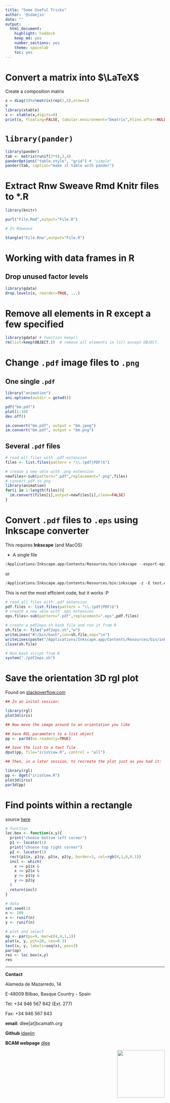```yaml
---
title: "Some Useful Tricks"
author: '@idaejin'
date: ""
output:
  html_document:
    highlight: haddock
    keep_md: yes
    number_sections: yes
    theme: spacelab
    toc: yes
---
```



# Convert a matrix into $\LaTeX$

Create a composition matrix 

```r
x = diag(3)%x%matrix(rep(1,5),nrow=1)
x
library(xtable)
x <- xtable(x,digits=0)
print(x, floating=FALSE, tabular.environment="bmatrix",hline.after=NULL, include.rownames=FALSE, include.colnames=FALSE)
```

# `library(pander)`

```r
library(pander)
tab <- matrix(runif(3*4),3,4)
panderOptions("table.style", "grid") # "simple"
pander(tab, caption="make it table with pander")
```

# Extract Rnw Sweave Rmd Knitr files to *.R

```r
library(knitr)

purl("File.Rmd",output="File.R")

# In RSweave

Stangle("File.Rnw",output="File.R")
```

# Working with data frames in R

## Drop unused factor levels

```r
library(gdata)
drop.levels(x, reorder=TRUE, ...)
```

#  Remove all elements in R except a few specified

```r
library(gdata) # function keep()
rm(list=keep(OBJECT.))  # remove all elements in ls() except OBJECT.
```



# Change `.pdf` image files to `.png`

## One single `.pdf`

```r
library("animation")
ani.options(outdir = getwd())

pdf("bm.pdf")
plot(1:10)
dev.off()

im.convert("bm.pdf", output = "bm.jpeg")
im.convert("bm.pdf", output = "bm.png")
```

## Several `.pdf` files



```r
# read all files with .pdf extension
files <- list.files(pattern = "\\.(pdf|PDF)$")

# create a new vble with .png extension 
newfiles<-sub(pattern=".pdf",replacement=".png",files)
# convert pdf to png
library(animation)
for(i in 1:length(files)){
  im.convert(files[i],output=newfiles[i],clean=FALSE)
}
```

# Convert `.pdf` files to `.eps` using **Inkscape** converter

This requires **Inkscape** (and MacOS)

- A single file
```r
/Applications/Inkscape.app/Contents/Resources/bin/inkscape --export-eps test.eps -w 1024 -h 768 test.pdf
```
or 
```r
/Applications/Inkscape.app/Contents/Resources/bin/inkscape -z -E test.eps test.pdf
```

This is not the most efficient code, but it works :P

```r
# read all files with .pdf extension
pdf.files <- list.files(pattern = "\\.(pdf|PDF)$")
# create a new vble with .eps extension 
eps.files<-sub(pattern=".pdf",replacement=".eps",pdf.files)

# create a pdf2eps.sh bash file and run it from R
sh.file <- file("pdf2eps.sh","w")
writeLines("#!/bin/bash",con=sh.file,sep="\n")
writeLines(paste("/Applications/Inkscape.app/Contents/Resources/bin/inkscape -z -E",eps.files,pdf.files),con=sh.file,sep="\n")
close(sh.file)

# Run bash script from R
system("./pdf2eps.sh")
```

# Save the orientation 3D rgl plot

Found on [stackoverflow.com](http://stackoverflow.com/questions/16362381/save-the-orientation-of-a-rgl-plot3d-plot)

```r
## In an inital session:

library(rgl)
plot3d(iris) 

## Now move the image around to an orientation you like

## Save RGL parameters to a list object
pp <- par3d(no.readonly=TRUE)

## Save the list to a text file
dput(pp, file="irisView.R", control = "all")

## Then, in a later session, to recreate the plot just as you had it:

library(rgl)
pp <- dget("irisView.R")
plot3d(iris)
par3d(pp)

```
# Find points within a rectangle 

source [here](https://stackoverflow.com/questions/34308600/identify-points-within-a-rectangle-in-a-scatterplot)

```r
# function
loc.box <- function(x,y){
  print("choose bottom left corner")
  p1 <- locator(1)
  print("choose top right corner")
  p2 <- locator(1)
  rect(p1$x, p1$y, p2$x, p2$y, border=3, col=rgb(0,1,0,0.1))
  incl <- which(
    x >= p1$x &
    x <= p2$x &
    y >= p1$y &
    y <= p2$y
  )
  return(incl)
}

# data
set.seed(1)
n <- 100
x <- runif(n)
y <- runif(n)

# plot and select
op <- par(ps=9, mar=c(4,4,1,1))
plot(x, y, pch=20, cex=0.3)
text(x, y, labels=seq(x), pos=3)
par(op)
res <- loc.box(x,y)
res
```



-----------------------------------------------------

**Contact**

Alameda de Mazarredo, 14

E-48009 Bilbao, Basque Country - Spain

Tel: +34 946 567 842 (Ext. 277)

Fax: +34 946 567 843

**email:** dlee[at]bcamath.org

**Github** [idaejin](https://github.com/idaejin/)

**BCAM webpage** [dlee](http://www.bcamath.org/en/people/dlee)

<img src="http://www.bcamath.org/public_images/logo_bcam.jpg" style="width: 150px;" align="right">

